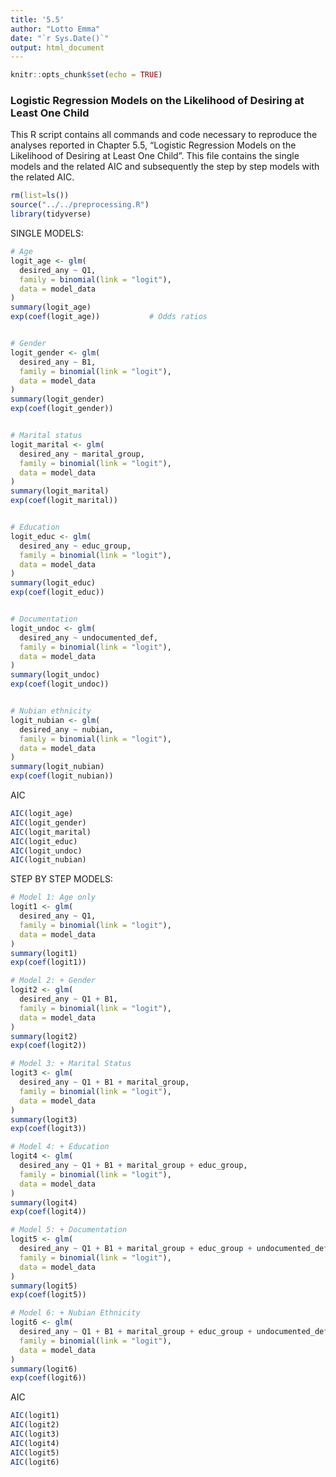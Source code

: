 ```yaml
---
title: '5.5'
author: "Lotto Emma"
date: "`r Sys.Date()`"
output: html_document
---
```


```r
knitr::opts_chunk$set(echo = TRUE)
```

### Logistic Regression Models on the Likelihood of Desiring at Least One Child

This R script contains all commands and code necessary to reproduce the analyses reported in Chapter 5.5, “Logistic Regression Models on the Likelihood of Desiring at Least One Child”. This file contains the single models and the related AIC and subsequently the step by step models with the related AIC.

```r
rm(list=ls())
source("../../preprocessing.R")
library(tidyverse)
```

SINGLE MODELS:

```r

# Age
logit_age <- glm(
  desired_any ~ Q1,
  family = binomial(link = "logit"),
  data = model_data
)
summary(logit_age)
exp(coef(logit_age))           # Odds ratios


# Gender
logit_gender <- glm(
  desired_any ~ B1,
  family = binomial(link = "logit"),
  data = model_data
)
summary(logit_gender)
exp(coef(logit_gender))


# Marital status
logit_marital <- glm(
  desired_any ~ marital_group,
  family = binomial(link = "logit"),
  data = model_data
)
summary(logit_marital)
exp(coef(logit_marital))


# Education
logit_educ <- glm(
  desired_any ~ educ_group,
  family = binomial(link = "logit"),
  data = model_data
)
summary(logit_educ)
exp(coef(logit_educ))


# Documentation
logit_undoc <- glm(
  desired_any ~ undocumented_def,
  family = binomial(link = "logit"),
  data = model_data
)
summary(logit_undoc)
exp(coef(logit_undoc))


# Nubian ethnicity
logit_nubian <- glm(
  desired_any ~ nubian,
  family = binomial(link = "logit"),
  data = model_data
)
summary(logit_nubian)
exp(coef(logit_nubian))

```

AIC

```r
AIC(logit_age)
AIC(logit_gender)
AIC(logit_marital)
AIC(logit_educ)
AIC(logit_undoc)
AIC(logit_nubian)

```

STEP BY STEP MODELS:

```r
# Model 1: Age only
logit1 <- glm(
  desired_any ~ Q1,
  family = binomial(link = "logit"),
  data = model_data
)
summary(logit1)
exp(coef(logit1))

# Model 2: + Gender
logit2 <- glm(
  desired_any ~ Q1 + B1,
  family = binomial(link = "logit"),
  data = model_data
)
summary(logit2)
exp(coef(logit2))

# Model 3: + Marital Status
logit3 <- glm(
  desired_any ~ Q1 + B1 + marital_group,
  family = binomial(link = "logit"),
  data = model_data
)
summary(logit3)
exp(coef(logit3))

# Model 4: + Education
logit4 <- glm(
  desired_any ~ Q1 + B1 + marital_group + educ_group,
  family = binomial(link = "logit"),
  data = model_data
)
summary(logit4)
exp(coef(logit4))

# Model 5: + Documentation
logit5 <- glm(
  desired_any ~ Q1 + B1 + marital_group + educ_group + undocumented_def,
  family = binomial(link = "logit"),
  data = model_data
)
summary(logit5)
exp(coef(logit5))

# Model 6: + Nubian Ethnicity
logit6 <- glm(
  desired_any ~ Q1 + B1 + marital_group + educ_group + undocumented_def + nubian,
  family = binomial(link = "logit"),
  data = model_data
)
summary(logit6)
exp(coef(logit6))
```

AIC

```r
AIC(logit1)
AIC(logit2)
AIC(logit3)
AIC(logit4)
AIC(logit5)
AIC(logit6)

```
